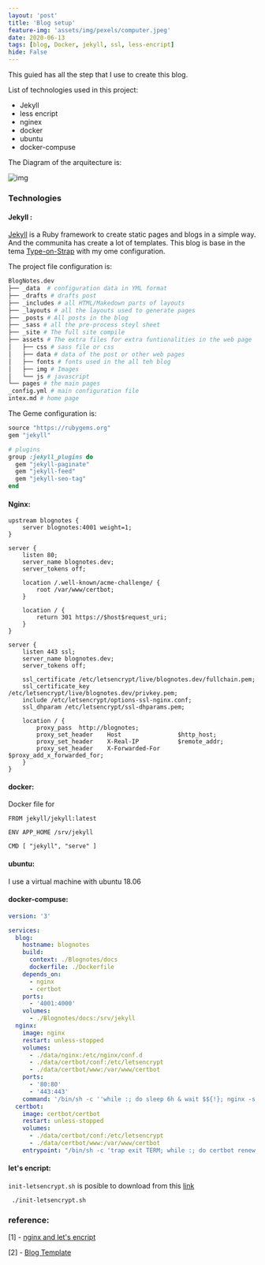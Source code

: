 ```yaml
---
layout: 'post'
title: 'Blog setup'
feature-img: 'assets/img/pexels/computer.jpeg'
date: 2020-06-13
tags: [blog, Docker, jekyll, ssl, less-encript]
hide: False
---
```


This guied has all the step that I use to create this blog.

List of technologies used in this project:

- Jekyll
- less encript
- nginex
- docker
- ubuntu
- docker-compuse

The Diagram of the arquitecture is:

![img](/assets/img/posts/tutorials/2020-06-13-blog-setup/diagrams.001.jpeg)

### Technologies

#### Jekyll :

[Jekyll](https://jekyllrb.com) is a Ruby framework to create static pages and blogs in a simple way. And the communita has create a lot of templates. This blog is base in the tema [Type-on-Strap](https://github.com/sylhare/Type-on-Strap) with my ome configuration.

The project file configuration is:

```python
BlogNotes.dev
├── _data  # configuration data in YML format
├── _drafts # drafts post
├── _includes # all HTML/Makedown parts of layouts
├── _layouts # all the layouts used to generate pages
├── _posts # All posts in the blog
├── _sass # all the pre-process steyl sheet
├── _site # The full site compile
├── assets # The extra files for extra funtionalities in the web page
│   ├── css # sass file or css
│   ├── data # data of the post or other web pages
│   ├── fonts # fonts used in the all teh blog
│   ├── img # Images
│   └── js # javascript
└── pages # the main pages
_config.yml # main configuration file
intex.md # home page
```

The Geme configuration is:

```ruby
source "https://rubygems.org"
gem "jekyll"

# plugins
group :jekyll_plugins do
  gem "jekyll-paginate"
  gem "jekyll-feed"
  gem "jekyll-seo-tag"
end
```

#### Nginx:

```nginx
upstream blognotes {
    server blognotes:4001 weight=1;
}

server {
    listen 80;
    server_name blognotes.dev;
    server_tokens off;

    location /.well-known/acme-challenge/ {
        root /var/www/certbot;
    }

    location / {
        return 301 https://$host$request_uri;
    }
}

server {
    listen 443 ssl;
    server_name blognotes.dev;
    server_tokens off;

    ssl_certificate /etc/letsencrypt/live/blognotes.dev/fullchain.pem;
    ssl_certificate_key /etc/letsencrypt/live/blognotes.dev/privkey.pem;
    include /etc/letsencrypt/options-ssl-nginx.conf;
    ssl_dhparam /etc/letsencrypt/ssl-dhparams.pem;

    location / {
        proxy_pass  http://blognotes;
        proxy_set_header    Host                $http_host;
        proxy_set_header    X-Real-IP           $remote_addr;
        proxy_set_header    X-Forwarded-For     $proxy_add_x_forwarded_for;
    }
}
```

#### docker:

Docker file for

```docker
FROM jekyll/jekyll:latest

ENV APP_HOME /srv/jekyll

CMD [ "jekyll", "serve" ]
```

#### ubuntu:

I use a virtual machine with ubuntu 18.06

#### docker-compuse:

```yaml
version: '3'

services:
  blog:
    hostname: blognotes
    build:
      context: ./Blognotes/docs
      dockerfile: ./Dockerfile
    depends_on:
      - nginx
      - certbot
    ports:
      - '4001:4000'
    volumes:
      - ./Blognotes/docs:/srv/jekyll
  nginx:
    image: nginx
    restart: unless-stopped
    volumes:
      - ./data/nginx:/etc/nginx/conf.d
      - ./data/certbot/conf:/etc/letsencrypt
      - ./data/certbot/www:/var/www/certbot
    ports:
      - '80:80'
      - '443:443'
    command: '/bin/sh -c ''while :; do sleep 6h & wait $${!}; nginx -s reload; done & nginx -g "daemon off;"'''
  certbot:
    image: certbot/certbot
    restart: unless-stopped
    volumes:
      - ./data/certbot/conf:/etc/letsencrypt
      - ./data/certbot/www:/var/www/certbot
    entrypoint: "/bin/sh -c 'trap exit TERM; while :; do certbot renew; sleep 12h & wait $${!}; done;'"
```

#### let's encript:

`init-letsencrypt.sh` is posible to download from this [link](https://github.com/wmnnd/nginx-certbot/blob/master/init-letsencrypt.sh)

```shell
 ./init-letsencrypt.sh
```

### reference:

[1] - [nginx and let's encript](https://medium.com/@pentacent/nginx-and-lets-encrypt-with-docker-in-less-than-5-minutes-b4b8a60d3a71)

[2] - [Blog Template](https://github.com/sylhare/Type-on-Strap)
